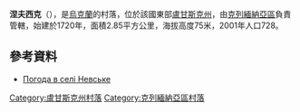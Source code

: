 {{coord|49|10|1|N|37|58|30|E|scale:100000|display=title}}

'''涅夫西克'''（{{lang-uk|Невське}}），是[[烏克蘭|烏克蘭]]的村落，位於該國東部[[盧甘斯克州|盧甘斯克州]]，由[[克列緬納亞區|克列緬納亞區]]負責管轄，始建於1720年，面積2.85平方公里，海拔高度75米，2001年人口728。

==參考資料==
* [http://weather.in.ua/ua/lyganskaja/16687 Погода в селі Невське] {{Wayback|url=http://weather.in.ua/ua/lyganskaja/16687 |date=20210423201854 }}

{{DEFAULTSORT:Невське}}
[[Category:盧甘斯克州村落|Category:盧甘斯克州村落]]
[[Category:克列緬納亞區村落|Category:克列緬納亞區村落]]


{{Luhansk-geo-stub}}